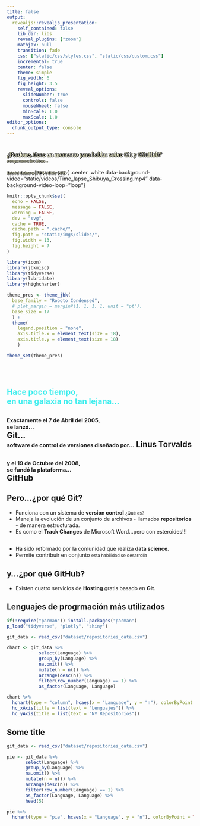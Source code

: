 ```yaml
---
title: false
output:
  revealjs::revealjs_presentation:
    self_contained: false
    lib_dir: libs
    reveal_plugins: ["zoom"]
    mathjax: null
    transition: fade
    css: ["static/css/styles.css", "static/css/custom.css"]
    incremental: true
    center: false
    theme: simple
    fig_width: 6
    fig_height: 3.5
    reveal_options:
      slideNumber: true
      controls: false
      mouseWheel: false
      minScale: 1.0
      maxScale: 1.0
editor_options: 
  chunk_output_type: console
---
```


# <span>
<span style="color: #FAFAD2; font-size: 120%; font-family: 'Bangers', cursive; text-shadow: -1px 0 black, 0 2px black, 3px 0 black, 0 -1px black;">
¿Perdone, tiene un momento para hablar sobre Git y GittHub?
</span>
<br>
<span style="color: #FAFAD2; font-size: 80%; font-family: 'Special Elite', cursive; text-shadow: -1px 0 black, 0 2px black, 3px 0 black, 0 -1px black;">
compartamos las ideas... 
</span>
<br>
<br>
<span style="color: #FAFAD2; font-size: 70%; text-shadow: -1px 0 black, 0 2px black, 3px 0 black, 0 -1px black;">
Gabriel Cabrera | FEN UChile 2018
</span>
</span> { .center .white data-background-video="static/videos/Time_lapse_Shibuya_Crossing.mp4" data-background-video-loop="loop"} 

```r
knitr::opts_chunk$set(
  echo = FALSE,
  message = FALSE,
  warning = FALSE,
  dev = "svg",
  cache = TRUE,
  cache.path = ".cache/",
  fig.path = "static/imgs/slides/",
  fig.width = 13,
  fig.height = 7
)

library(icon)
library(jbkmisc)
library(tidyverse)
library(lubridate)
library(highcharter)

theme_pres <- theme_jbk(
  base_family = "Roboto Condensed",
  # plot_margin = marginº(1, 1, 1, 1, unit = "pt"),
  base_size = 17
  ) + 
  theme(
    legend.position = "none",
    axis.title.x = element_text(size = 18),
    axis.title.y = element_text(size = 18)
    )

theme_set(theme_pres)
```

## {data-background="static/imgs/stars-bg.jpg"}

<br>
<br>
<div style="text-align: left;">
<span style="color: #4ee; font-size: 150%; font-weight:bold">
Hace poco tiempo,<br>
en una galaxia no tan lejana...
</div>
</span>


## <small><small> Exactamente el 7 de Abril del 2005, <br> se lanzó...</small></small> <br> Git... <br> <small><small> software de control de versiones diseñado por...</small></small> Linus Torvalds { .left data-background="static/imgs/git.png" data-background-size="500px"}


## <small><small> y el 19 de Octubre del 2008, <br> se fundó la plataforma...</small></small> <br> GitHub { .left data-background="static/imgs/octocat.png" data-background-size="500px"}

## Pero...¿por qué Git?

- Funciona con un sistema de **version control** <span class="fragment"><small>¿Qué es?</small>
- Maneja la evolución de un conjunto de archivos - llamados **repositorios** - de manera estructurada.
- Es como el **Track Changes** de Microsoft Word...pero con esteroides!!!

## 

- Ha sido reformado por la comunidad que realiza **data science**.
- Permite contribuir en conjunto <span class="fragment"><small>esta habilidad se desarrolla</small>


## y...¿por qué GitHub?

- Existen cuatro servicios de **Hosting** gratis basado en **Git**. 

## { .left data-background="static/imgs/hosting.png"}

## { .left data-background="static/imgs/hello.gif"}

## Lenguajes de progrmación más utilizados 

```r
if(!require("pacman")) install.packages("pacman")
p_load("tidyverse", "plotly", "shiny")

git_data <- read_csv("dataset/repositories_data.csv") 

chart <- git_data %>% 
            select(Language) %>% 
            group_by(Language) %>% 
            na.omit() %>% 
            mutate(n = n()) %>% 
            arrange(desc(n)) %>% 
            filter(row_number(Language) == 1) %>% 
            as_factor(Language, Language)

chart %>% 
  hchart(type = "column", hcaes(x = "Language", y = "n"), colorByPoint = TRUE, name = "Repositorios") %>% 
  hc_xAxis(title = list(text = "Lenguajes")) %>% 
  hc_yAxis(title = list(text = "Nº Repositorios")) 
```



## Some title

```r
git_data <- read_csv("dataset/repositories_data.csv") 

pie <- git_data %>% 
       select(Language) %>% 
       group_by(Language) %>% 
       na.omit() %>% 
       mutate(n = n()) %>% 
       arrange(desc(n)) %>% 
       filter(row_number(Language) == 1) %>% 
       as_factor(Language, Language) %>% 
       head(5)
```

```r
pie %>% 
  hchart(type = "pie", hcaes(x = "Language", y = "n"), colorByPoint = TRUE, name = "Repositorios")
```

